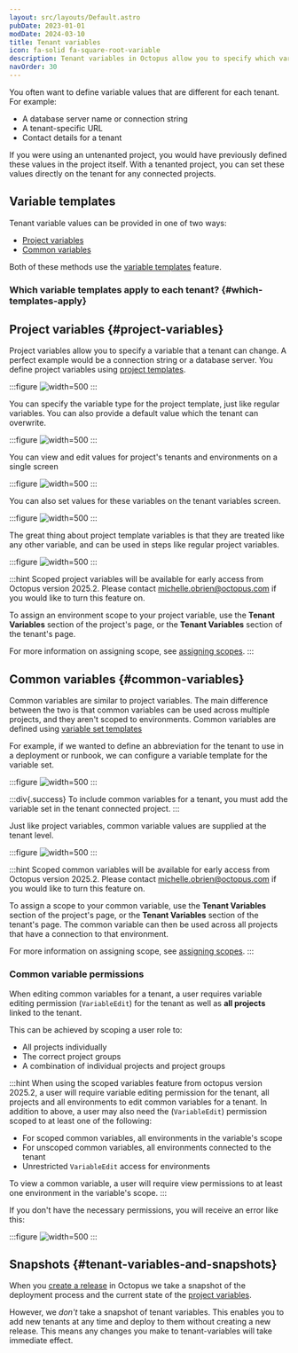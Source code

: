 ```yaml
---
layout: src/layouts/Default.astro
pubDate: 2023-01-01
modDate: 2024-03-10
title: Tenant variables
icon: fa-solid fa-square-root-variable
description: Tenant variables in Octopus allow you to specify which variables are required to deploy a project to a tenant successfully; Project variables are values that differ between projects and environments. Common variables are common across multiple tenants that require a unique value per tenant.
navOrder: 30
---
```


You often want to define variable values that are different for each tenant. For example:
- A database server name or connection string
- A tenant-specific URL
- Contact details for a tenant

If you were using an untenanted project, you would have previously defined these values in the project itself. With a tenanted project, you can set these values directly on the tenant for any connected projects.

## Variable templates

Tenant variable values can be provided in one of two ways:

- [Project variables](#project-variables)
- [Common variables](#common-variables)

Both of these methods use the [variable templates](/docs/projects/variables/variable-templates) feature.

### Which variable templates apply to each tenant? \{#which-templates-apply}

<TenantsWhichVariableTemplatesApply />

## Project variables \{#project-variables}

Project variables allow you to specify a variable that a tenant can change. A perfect example would be a connection string or a database server. You define project variables using [project templates](/docs/projects/variables/variable-templates/#project-templates).

:::figure
![](/docs/tenants/images/project-template-screen.png "width=500")
:::

You can specify the variable type for the project template, just like regular variables. You can also provide a default value which the tenant can overwrite.

:::figure
![](/docs/tenants/images/project-template-edit.png "width=500")
:::

You can view and edit values for project's tenants and environments on a single screen

:::figure
![](/docs/tenants/images/project-template-screen-edit.png "width=500")
:::

You can also set values for these variables on the tenant variables screen.

:::figure
![](/docs/tenants/images/project-template-tenant-value.png "width=500")
:::

The great thing about project template variables is that they are treated like any other variable, and can be used in steps like regular project variables.

:::figure
![](/docs/tenants/images/project-template-variable-value-in-step.png "width=500")
:::

:::hint
Scoped project variables will be available for early access from Octopus version 2025.2. Please contact michelle.obrien@octopus.com if you would like to turn this feature on.

To assign an environment scope to your project variable, use the **Tenant Variables** section of the project's page, or the **Tenant Variables** section of the tenant's page. 

For more information on assigning scope, see [assigning scopes](/docs/projects/variables/getting-started/#using-multiple-scopes).
:::


## Common variables \{#common-variables}

Common variables are similar to project variables. The main difference between the two is that common variables can be used across multiple projects, and they aren't scoped to environments. Common variables are defined using [variable set templates](/docs/projects/variables/variable-templates/#adding-a-variable-template)

For example, if we wanted to define an abbreviation for the tenant to use in a deployment or runbook, we can configure a variable template for the variable set.

:::figure
![](/docs/tenants/images/common-variable-template.png "width=500")
:::

:::div{.success}
To include common variables for a tenant, you must add the variable set in the tenant connected project.
:::

Just like project variables, common variable values are supplied at the tenant level.

:::figure
![](/docs/tenants/images/common-variable-tenant-value.png "width=500")
:::

:::hint
Scoped common variables will be available for early access from Octopus version 2025.2. Please contact michelle.obrien@octopus.com if you would like to turn this feature on.

To assign a scope to your common variable, use the **Tenant Variables** section of the project's page, or the **Tenant Variables** section of the tenant's page. The common variable can then be used across all projects that have a connection to that environment. 

For more information on assigning scope, see [assigning scopes](/docs/projects/variables/getting-started/#using-multiple-scopes).
:::

### Common variable permissions

When editing common variables for a tenant, a user requires variable editing permission (`VariableEdit`) for the tenant as well as **all projects** linked to the tenant. 

This can be achieved by scoping a user role to:
- All projects individually 
- The correct project groups 
- A combination of individual projects and project groups

:::hint
When using the scoped variables feature from octopus version 2025.2, a user will require variable editing permission for the tenant, all projects and all environments to edit common variables for a tenant. In addition to above, a user may also need the (`VariableEdit`) permission scoped to at least one of the following:
- For scoped common variables, all environments in the variable's scope
- For unscoped common variables, all environments connected to the tenant
- Unrestricted `VariableEdit` access for environments

To view a common variable, a user will require view permissions to at least one environment in the variable's scope. 
:::

If you don't have the necessary permissions, you will receive an error like this:

:::figure
![](/docs/tenants/images/common-variable-permissions-error.png "width=500")
:::

## Snapshots \{#tenant-variables-and-snapshots}

When you [create a release](/docs/octopus-rest-api/octopus-cli/create-release/) in Octopus we take a snapshot of the deployment process and the current state of the [project variables](/docs/projects/variables). 

However, we *don't* take a snapshot of tenant variables. This enables you to add new tenants at any time and deploy to them without creating a new release. This means any changes you make to tenant-variables will take immediate effect.
